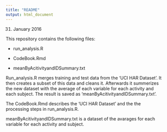 ```yaml
---
title: "README"
output: html_document
---
```


31. January 2016\n\n

This repository contains the following files:

* run_analysis.R

* CodeBook.Rmd

* meanByAcitivityandIDSummary.txt

Run_analysis.R merges training and test data from the 'UCI HAR Dataset'. It then creates 
a subset of this data and cleans it. Afterwards it summerizes the new dataset with the average of
each variable for each activity and each subject. The result is saved as 'meanByAcitivityandIDSummary.txt'. 

The CodeBook.Rmd describes the 'UCI HAR Dataset' and the the processing steps in 
run_analysis.R. 

meanByAcitivityandIDSummary.txt is a dataset of the avarages for each variable for
each activity and subject.


